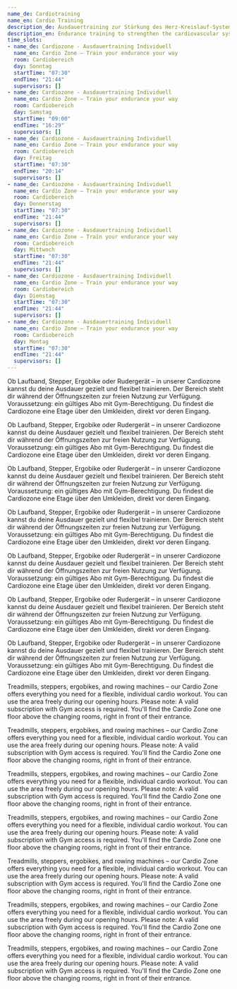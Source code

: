 ```yaml
---
name_de: Cardiotraining
name_en: Cardio Training
description_de: Ausdauertraining zur Stärkung des Herz-Kreislauf-Systems.
description_en: Endurance training to strengthen the cardiovascular system.
time_slots:
- name_de: Cardiozone - Ausdauertraining Individuell
  name_en: Cardio Zone – Train your endurance your way
  room: Cardiobereich
  day: Sonntag
  startTime: "07:30"
  endTime: "21:44"
  supervisors: []
- name_de: Cardiozone - Ausdauertraining Individuell
  name_en: Cardio Zone – Train your endurance your way
  room: Cardiobereich
  day: Samstag
  startTime: "09:00"
  endTime: "16:29"
  supervisors: []
- name_de: Cardiozone - Ausdauertraining Individuell
  name_en: Cardio Zone – Train your endurance your way
  room: Cardiobereich
  day: Freitag
  startTime: "07:30"
  endTime: "20:14"
  supervisors: []
- name_de: Cardiozone - Ausdauertraining Individuell
  name_en: Cardio Zone – Train your endurance your way
  room: Cardiobereich
  day: Donnerstag
  startTime: "07:30"
  endTime: "21:44"
  supervisors: []
- name_de: Cardiozone - Ausdauertraining Individuell
  name_en: Cardio Zone – Train your endurance your way
  room: Cardiobereich
  day: Mittwoch
  startTime: "07:30"
  endTime: "21:44"
  supervisors: []
- name_de: Cardiozone - Ausdauertraining Individuell
  name_en: Cardio Zone – Train your endurance your way
  room: Cardiobereich
  day: Dienstag
  startTime: "07:30"
  endTime: "21:44"
  supervisors: []
- name_de: Cardiozone - Ausdauertraining Individuell
  name_en: Cardio Zone – Train your endurance your way
  room: Cardiobereich
  day: Montag
  startTime: "07:30"
  endTime: "21:44"
  supervisors: []
---
```


<Locale value="de">
 

 Ob Laufband, Stepper, Ergobike oder Rudergerät – in unserer Cardiozone kannst du
deine Ausdauer gezielt und flexibel trainieren. Der Bereich steht dir während
der Öffnungszeiten zur freien Nutzung zur Verfügung. Voraussetzung: ein gültiges
Abo mit Gym-Berechtigung. Du findest die Cardiozone eine Etage über den
Umkleiden, direkt vor deren Eingang. 

 Ob Laufband, Stepper, Ergobike oder Rudergerät – in unserer Cardiozone kannst du
deine Ausdauer gezielt und flexibel trainieren. Der Bereich steht dir während
der Öffnungszeiten zur freien Nutzung zur Verfügung. Voraussetzung: ein gültiges
Abo mit Gym-Berechtigung. Du findest die Cardiozone eine Etage über den
Umkleiden, direkt vor deren Eingang. 

 Ob Laufband, Stepper, Ergobike oder Rudergerät – in unserer Cardiozone kannst du
deine Ausdauer gezielt und flexibel trainieren. Der Bereich steht dir während
der Öffnungszeiten zur freien Nutzung zur Verfügung. Voraussetzung: ein gültiges
Abo mit Gym-Berechtigung. Du findest die Cardiozone eine Etage über den
Umkleiden, direkt vor deren Eingang. 

 Ob Laufband, Stepper, Ergobike oder Rudergerät – in unserer Cardiozone kannst du
deine Ausdauer gezielt und flexibel trainieren. Der Bereich steht dir während
der Öffnungszeiten zur freien Nutzung zur Verfügung. Voraussetzung: ein gültiges
Abo mit Gym-Berechtigung. Du findest die Cardiozone eine Etage über den
Umkleiden, direkt vor deren Eingang. 

 Ob Laufband, Stepper, Ergobike oder Rudergerät – in unserer Cardiozone kannst du
deine Ausdauer gezielt und flexibel trainieren. Der Bereich steht dir während
der Öffnungszeiten zur freien Nutzung zur Verfügung. Voraussetzung: ein gültiges
Abo mit Gym-Berechtigung. Du findest die Cardiozone eine Etage über den
Umkleiden, direkt vor deren Eingang. 

 Ob Laufband, Stepper, Ergobike oder Rudergerät – in unserer Cardiozone kannst du
deine Ausdauer gezielt und flexibel trainieren. Der Bereich steht dir während
der Öffnungszeiten zur freien Nutzung zur Verfügung. Voraussetzung: ein gültiges
Abo mit Gym-Berechtigung. Du findest die Cardiozone eine Etage über den
Umkleiden, direkt vor deren Eingang. 

 Ob Laufband, Stepper, Ergobike oder Rudergerät – in unserer Cardiozone kannst du
deine Ausdauer gezielt und flexibel trainieren. Der Bereich steht dir während
der Öffnungszeiten zur freien Nutzung zur Verfügung. Voraussetzung: ein gültiges
Abo mit Gym-Berechtigung. Du findest die Cardiozone eine Etage über den
Umkleiden, direkt vor deren Eingang.

</Locale>
<Locale value="en">
 

 Treadmills, steppers, ergobikes, and rowing machines – our Cardio Zone offers
everything you need for a flexible, individual cardio workout. You can use the
area freely during our opening hours. Please note: A valid subscription with Gym
access is required. You'll find the Cardio Zone one floor above the changing
rooms, right in front of their entrance. 

 Treadmills, steppers, ergobikes, and rowing machines – our Cardio Zone offers
everything you need for a flexible, individual cardio workout. You can use the
area freely during our opening hours. Please note: A valid subscription with Gym
access is required. You'll find the Cardio Zone one floor above the changing
rooms, right in front of their entrance. 

 Treadmills, steppers, ergobikes, and rowing machines – our Cardio Zone offers
everything you need for a flexible, individual cardio workout. You can use the
area freely during our opening hours. Please note: A valid subscription with Gym
access is required. You'll find the Cardio Zone one floor above the changing
rooms, right in front of their entrance. 

 Treadmills, steppers, ergobikes, and rowing machines – our Cardio Zone offers
everything you need for a flexible, individual cardio workout. You can use the
area freely during our opening hours. Please note: A valid subscription with Gym
access is required. You'll find the Cardio Zone one floor above the changing
rooms, right in front of their entrance. 

 Treadmills, steppers, ergobikes, and rowing machines – our Cardio Zone offers
everything you need for a flexible, individual cardio workout. You can use the
area freely during our opening hours. Please note: A valid subscription with Gym
access is required. You'll find the Cardio Zone one floor above the changing
rooms, right in front of their entrance. 

 Treadmills, steppers, ergobikes, and rowing machines – our Cardio Zone offers
everything you need for a flexible, individual cardio workout. You can use the
area freely during our opening hours. Please note: A valid subscription with Gym
access is required. You'll find the Cardio Zone one floor above the changing
rooms, right in front of their entrance. 

 Treadmills, steppers, ergobikes, and rowing machines – our Cardio Zone offers
everything you need for a flexible, individual cardio workout. You can use the
area freely during our opening hours. Please note: A valid subscription with Gym
access is required. You'll find the Cardio Zone one floor above the changing
rooms, right in front of their entrance.

</Locale>
